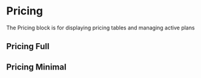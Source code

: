
# Pricing

The Pricing block is for displaying pricing tables and managing active plans

<StoryRenderer path="blocks/Pricing.story.tsx" name="Pricing"/>
 
## Pricing Full
<StoryRenderer path="blocks/Pricing.story.tsx" name="PricingFull"/>

## Pricing Minimal
<StoryRenderer path="blocks/Pricing.story.tsx" name="PricingMinimal"/>
